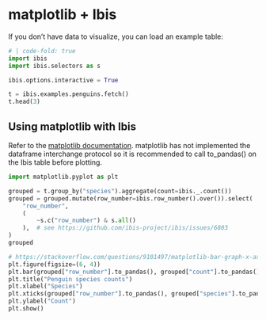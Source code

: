 # matplotlib + Ibis

If you don't have data to visualize, you can load an example table:

```python
# | code-fold: true
import ibis
import ibis.selectors as s

ibis.options.interactive = True

t = ibis.examples.penguins.fetch()
t.head(3)
```

## Using matplotlib with Ibis

Refer to the [matplotlib documentation](https://matplotlib.org/). matplotlib has not implemented the dataframe interchange protocol so it is recommended to call to_pandas() on the Ibis table before plotting.

```python
import matplotlib.pyplot as plt

grouped = t.group_by("species").aggregate(count=ibis._.count())
grouped = grouped.mutate(row_number=ibis.row_number().over()).select(
    "row_number",
    (
        ~s.c("row_number") & s.all()
    ),  # see https://github.com/ibis-project/ibis/issues/6803
)
grouped
```

```python
# https://stackoverflow.com/questions/9101497/matplotlib-bar-graph-x-axis-wont-plot-string-values
plt.figure(figsize=(6, 4))
plt.bar(grouped["row_number"].to_pandas(), grouped["count"].to_pandas())
plt.title("Penguin species counts")
plt.xlabel("Species")
plt.xticks(grouped["row_number"].to_pandas(), grouped["species"].to_pandas())
plt.ylabel("Count")
plt.show()
```
